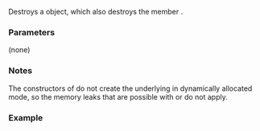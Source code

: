 {{cpp/io/istrstream/title|~istrstream}}
{{cpp/io/istrstream/navbar}}
{{ddcl|deprecated=c++98|removed=c++26|1=
virtual ~istrstream();
}}

Destroys a {{tt|std::istrstream}} object, which also destroys the member {{lc|std::strstreambuf}}.

===Parameters===
(none)

===Notes===
The constructors of {{lc|std::istrstream}} do not create the underlying {{lc|std::strstreambuf}} in dynamically allocated mode, so the memory leaks that are possible with {{lc|std::ostrstream::~ostrstream}} or {{lc|std::strstream::~strstream}} do not apply.

===Example===
{{example
|code=
#include &lt;iostream&gt;
#include &lt;strstream&gt;

int main()
{
    {
        std::istrstream s("1.234");
        double d;
        s &gt;&gt; d;
        std::cout &lt;&lt; d &lt;&lt; '\n';
    } // destructor called
}
|output=
1.234
}}

{{langlinks|de|es|fr|it|ja|pt|ru|zh}}